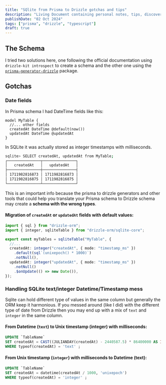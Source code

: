 ```yaml
---
title: "SQlite from Prisma to Drizzle gotchas and tips"
description: "Living Document containing personal notes, tips, discoveries when I was migrating from Prisma to Drizzle with a SQLite database"
publishDate: "02 Oct 2024"
tags: ["prisma", "drizzle", "typescript"]
draft: true
---
```


## The Schema

I tried two solutions here, one following the official documentation using `drizzle-kit introspect` to create a schema and the other one using the [<code>prisma-generator-drizzle</code>](https://github.com/fdarian/prisma-generator-drizzle) package.

## Gotchas

### Date fields

In Prisma schema I had DateTime fields like this:

```prisma
model MyTable {
  //... other fields
  createdAt DateTime @default(now())
  updatedAt DateTime @updatedAt
}
```

In SQLite it was actually stored as integer timestamps with milliseconds.

```sh
sqlite> SELECT createdAt, updatedAt from MyTable;
┌───────────────┬───────────────┐
│   createdAt   │   updatedAt   │
├───────────────┼───────────────┤
│ 1711982816873 │ 1711982816873 │
│ 1711982816875 │ 1711982816875 │
└───────────────┴───────────────┘
```

This is an important info because the prisma to drizzle generators and other tools that could help you
translate your Prisma schema to Drizzle schema may create a **schema with the wrong types**.

#### Migration of `createdAt` or `updatedAt` fields with default values:

```ts
import { sql } from "drizzle-orm";
import { integer, sqliteTable } from "drizzle-orm/sqlite-core";

export const myTables = sqliteTable("MyTable", {
  //...
  createdAt: integer("createdAt", { mode: "timestamp_ms" })
    .default(sql`(unixepoch() * 1000)`)
    .notNull(),
  updatedAt: integer("updatedAt", { mode: "timestamp_ms" })
    .notNull()
    .$onUpdate(() => new Date()),
});
```

### Handling SQLite text/integer Datetime/Timestamp mess

Sqlite can hold different type of values in the same column but generally the ORM keep it harmonious. If you messed around (like I did)
with the different type of date from Drizzle then you may end up with a mix of `text` and `integer` in the same column.

#### From Datetime (`text`) to Unix timestamp (integer) with milliseconds:

```sql
UPDATE `TableName`
SET createdAt = CAST((JULIANDAY(createdAt) - 2440587.5) * 86400000 AS INTEGER)
WHERE typeof(createdAt) = 'text' ;
```

#### From Unix timestamp (`integer`) with milliseconds to Datetime (text):

```sql
UPDATE `TableName`
SET createdAt = datetime(createdAt / 1000, 'unixepoch')
WHERE typeof(createdAt) = 'integer' ;
```
